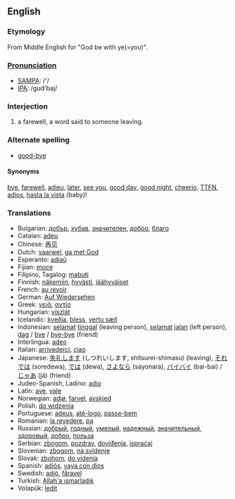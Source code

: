 ==English==
=== Etymology ===
From Middle English for "God be with ye(=you)".

===[[Pronunciation]]===
*[[w:SAMPA|SAMPA]]: /'/
*[[w:IPA|IPA]]: /gʊd'baj/

===Interjection===
#a farewell, a word said to someone leaving.

===Alternate spelling===
*[[good-bye]]

==== Synonyms ====
[[bye]], [[farewell]], [[adieu]], [[later]], [[see you]], [[good day]], [[good night]], [[cheerio]], [[TTFN]], [[adios]], [[hasta la vista]] (baby)!

=== Translations ===
*Bulgarian: [[добър]], [[хубав]], [[значителен]], [[добро]], [[благо]]
*Catalan: [[adeu]]
*Chinese: [[再见]]
*Dutch: [[vaarwel]], [[ga met God]]
*Esperanto: [[adiaŭ]]
*Fijian: [[moce]]
*Filipino, Tagalog: [[mabuti]]
*Finnish: [[näkemiin]], [[hyvästi]], [[jäähyväiset]]
*French: [[au revoir]]
*German: [[Auf Wiedersehen]]
*Greek: [[γειά]], [[αντίο]]
*Hungarian: [[viszlát]]
*Icelandic: [[kveðja]], [[bless]], [[vertu sæll]]
*Indonesian: [[selamat]] [[tinggal]] (leaving person), [[selamat]] [[jalan]] (left person), [[dag]] / [[bye]] / [[bye-bye]] (friend)
*Interlingua: [[adeo]]
*Italian: [[arrivederci]], [[ciao]]
*Japanese: [[失礼します]] (しつれいします, shitsurei-shimasu) (leaving), [[それでは]] (soredewa), [[では]] (dewa), [[さよなら]] (sayonara), [[バイバイ]] (bai-bai) / [[じゃあ]] (jā) (friend)
*Judeo-Spanish, Ladino: [[adio]]
*Latin: [[ave]], [[vale]]
*Norwegian: [[adjø]], [[farvel]], [[avskjed]]
*Polish: [[do widzenia]]
*Portuguese: [[adeus]], [[até-logo]], [[passe-bem]]
*Romanian: [[la revedere]], [[pa]]
*Russian: [[добрый]], [[годный]], [[умелый]], [[надежный]], [[значительный]], [[здоровый]], [[добро]], [[польза]]
*Serbian: [[zbogom]], [[pozdrav]], [[doviđenja]], [[ispraćaj]]
*Slovenian: [[zbogom]], [[na svidenje]]
*Slovak: [[zbohom]], [[do videnia]]
*Spanish: [[adiós]], [[vaya con dios]]
*Swedish: [[adjö]], [[fåravel]]
*Turkish: [[Allah'a ısmarladık]]
*Volapük: [[ledit]]